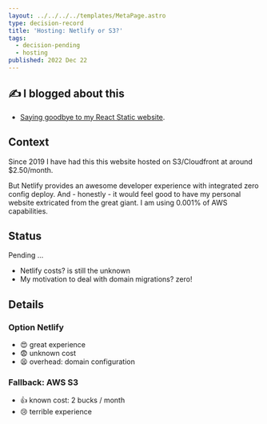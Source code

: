 ```yaml
---
layout: ../../../../templates/MetaPage.astro
type: decision-record
title: 'Hosting: Netlify or S3?'
tags:
  - decision-pending
  - hosting
published: 2022 Dec 22
---
```



<Note type="blog">

## :writing_hand: I blogged about this

- [Saying goodbye to my React Static website](posts/2023-01/saying-goodbye-to-my-react-static-website.md).

</Note>

## Context

Since 2019 I have had this this website hosted on S3/Cloudfront at around $2.50/month.

But Netlify provides an awesome developer experience with integrated zero config deploy. And - honestly - it would feel good to have my personal website extricated from the great giant. I am using 0.001% of AWS capabilities.

## Status

Pending ...

- Netlify costs? is still the unknown
- My motivation to deal with domain migrations? zero!

## Details

### Option Netlify

- :heart_eyes: great experience
- :fearful: unknown cost
- :tired_face: overhead: domain configuration

### Fallback: AWS S3

- :thumbsup: known cost: 2 bucks / month
- :cry: terrible experience
